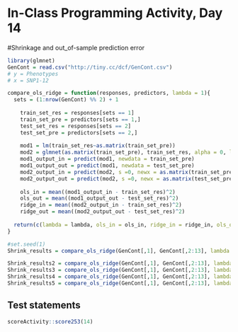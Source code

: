 # In-Class Programming Activity, Day 14
#Shrinkage and out_of-sample prediction error

```r
library(glmnet)
GenCont = read.csv("http://tiny.cc/dcf/GenCont.csv")
# y = Phenotypes
# x = SNP1-12
```

```r
compare_ols_ridge = function(responses, predictors, lambda = 1){
  sets = (1:nrow(GenCont) %% 2) + 1
 
    train_set_res = responses[sets == 1]
    train_set_pre = predictors[sets == 1,]
    test_set_res = responses[sets == 2]
    test_set_pre = predictors[sets == 2,]
    
    mod1 = lm(train_set_res~as.matrix(train_set_pre))
    mod2 = glmnet(as.matrix(train_set_pre), train_set_res, alpha = 0, lambda = lambda)
    mod1_output_in = predict(mod1, newdata = train_set_pre)
    mod1_output_out = predict(mod1, newdata = test_set_pre)
    mod2_output_in = predict(mod2, s =0, newx = as.matrix(train_set_pre))
    mod2_output_out = predict(mod2, s =0, newx = as.matrix(test_set_pre))
    
    ols_in = mean((mod1_output_in - train_set_res)^2)
    ols_out = mean((mod1_output_out - test_set_res)^2)
    ridge_in = mean((mod2_output_in - train_set_res)^2)
    ridge_out = mean((mod2_output_out - test_set_res)^2)
    
  return(c(lambda = lambda, ols_in = ols_in, ridge_in = ridge_in, ols_out = ols_out, ridge_out = ridge_out))
}

#set.seed(1)
Shrink_results = compare_ols_ridge(GenCont[,1], GenCont[,2:13], lambda = 1)
```

```r
Shrink_results2 = compare_ols_ridge(GenCont[,1], GenCont[,2:13], lambda = 0.1)
Shrink_results3 = compare_ols_ridge(GenCont[,1], GenCont[,2:13], lambda = 0)
Shrink_results4 = compare_ols_ridge(GenCont[,1], GenCont[,2:13], lambda = 10)
Shrink_results5 = compare_ols_ridge(GenCont[,1], GenCont[,2:13], lambda = 100)
```


## Test statements

```r
scoreActivity::score253(14) 
```